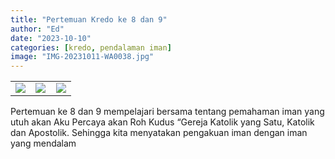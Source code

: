 ```yaml
---
title: "Pertemuan Kredo ke 8 dan 9"
author: "Ed"
date: "2023-10-10"
categories: [kredo, pendalaman iman]
image: "IMG-20231011-WA0038.jpg"
---
```


|                                                |                                                |                                                |
|------------------------|------------------------|------------------------|
| ![](/posts/kredo8dan9/IMG-20231010-WA0050.jpg) | ![](/posts/kredo8dan9/IMG-20231010-WA0051.jpg) | ![](/posts/kredo8dan9/IMG-20231010-WA0059.jpg) |

Pertemuan ke 8 dan 9 mempelajari bersama tentang pemahaman iman yang utuh akan Aku Percaya akan Roh Kudus "Gereja Katolik yang Satu, Katolik dan Apostolik. Sehingga kita menyatakan pengakuan iman dengan iman yang mendalam
